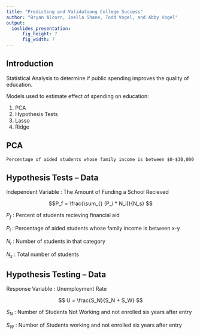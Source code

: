 ```yaml
---
title: "Predicting and Validationg College Success"
author: "Bryan Alcorn, Joella Shane, Todd Vogel, and Abby Vogel"
output: 
  ioslides_presentation:
      fig_height: 7
      fig_width: 7
---
```


## Introduction 

Statistical Analysis to determine if public spending improves the quality of education.

Models used to estimate effect of spending on education:

1. PCA
2. Hypothesis Tests
3. Lasso
4. Ridge

## PCA
```
Percentage of aided students whose family income is between $0-$30,000
```

## Hypothesis Tests -- Data

Independent Variable : The Amount of Funding a School Recieved 
    
  $$P_f = \frac{\sum_{} (P_i * N_i)}{N_s} $$
  
$P_f$ : Percent of students recieving financial aid 

$P_i$ : Percentage of aided students whose family income is between x-y 

$N_i$ : Number of students in that category

$N_s$ : Total number of students
    

## Hypothesis Testing -- Data

Response Variable : Unemployment Rate

  $$ U = \frac{S_N}{S_N + S_W} $$

$S_N$ : Number of Students Not Working and not enrolled six years after entry 

$S_W$ : Number of Students working and not enrolled six years after entry






